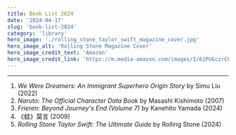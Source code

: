 ```yaml
---
title: Book List 2024
date: '2024-04-17'
slug: 'book-list-2024'
category: 'library'
hero_image: './rolling_stone_taylor_swift_magazine_cover.jpg'
hero_image_alt: 'Rolling Stone Magazine Cover'
hero_image_credit_text: 'Amazon'
hero_image_credit_link: 'https://m.media-amazon.com/images/I/61PUGczrCUL._AC_UF1000,1000_QL80_DpWeblab_.jpg'
---
```


---

1. _We Were Dreamers: An Immigrant Superhero Origin Story_ by Simu Liu (2022)
2. _Naruto: The Official Character Data Book_ by Masashi Kishimoto (2007)
3. _Frieren: Beyond Journey's End (Volume 7)_ by Kanehito Yamada (2024)
4. 《蛙》莫言 (2009)
5. _Rolling Stone Taylor Swift: The Ultimate Guide_ by Rolling Stone (2024)
